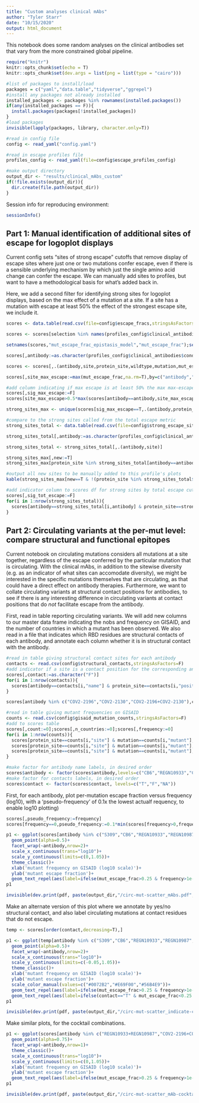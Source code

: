 ```yaml
---
title: "Custom analyses clinical mAbs"
author: "Tyler Starr"
date: "10/15/2020"
output: html_document
---
```


This notebook does some random analyses on the clinical antibodies set that vary from the more constrained global pipeline.

```r
require("knitr")
knitr::opts_chunk$set(echo = T)
knitr::opts_chunk$set(dev.args = list(png = list(type = "cairo")))

#list of packages to install/load
packages = c("yaml","data.table","tidyverse","ggrepel")
#install any packages not already installed
installed_packages <- packages %in% rownames(installed.packages())
if(any(installed_packages == F)){
  install.packages(packages[!installed_packages])
}
#load packages
invisible(lapply(packages, library, character.only=T))

#read in config file
config <- read_yaml("config.yaml")

#read in escape profiles file
profiles_config <- read_yaml(file=config$escape_profiles_config)

#make output directory
output_dir <- "results/clinical_mAbs_custom"
if(!file.exists(output_dir)){
  dir.create(file.path(output_dir))
}
```
Session info for reproducing environment:
```r
sessionInfo()
```

## Part 1: Manual identification of additional sites of escape for logoplot displays

Current config sets "sites of strong escape" cutoffs that remove display of escape sites where just one or two mutations confer escape, even if there is a sensible underlying mechanism by which just the single amino acid change can confer the escape. We can manually add sites to profiles, but want to have a methodological basis for what's added back in.

Here, we add a second filter for identifying strong sites for logoplot displays, based on the max effect of a mutation at a site. If a site has a mutation with escape at least 50% the effect of the strongest escape site, we include it.

```r
scores <- data.table(read.csv(file=config$escape_fracs,stringsAsFactors=F))

scores <- scores[selection %in% names(profiles_config$clinical_antibodies$conditions) & library=="average", .(selection,condition,site,protein_site,wildtype,mutation,mut_escape_frac_epistasis_model,site_total_escape_frac_epistasis_model)]

setnames(scores,"mut_escape_frac_epistasis_model","mut_escape_frac");setnames(scores,"site_total_escape_frac_epistasis_model","site_total_escape")

scores[,antibody:=as.character(profiles_config$clinical_antibodies$conditions[condition])]

scores <- scores[,.(antibody,site,protein_site,wildtype,mutation,mut_escape_frac,site_total_escape)]

scores[,site_max_escape:=max(mut_escape_frac,na.rm=T),by=c("antibody","site")]

#add column indicating if max escape is at least 50% the max max-escape
scores[,sig_max_escape:=F]
scores[site_max_escape>0.5*max(scores[antibody==antibody,site_max_escape]),sig_max_escape:=T]

strong_sites_max <- unique(scores[sig_max_escape==T,.(antibody,protein_site)])

#compare to the strong sites called from the total escape metric
strong_sites_total <- data.table(read.csv(file=config$strong_escape_sites,stringsAsFactors = F))[condition %in% names(profiles_config$clinical_antibodies$conditions) ,.(condition,site)]

strong_sites_total[,antibody:=as.character(profiles_config$clinical_antibodies$conditions[condition])]

strong_sites_total <- strong_sites_total[,.(antibody,site)]

strong_sites_max[,new:=T]
strong_sites_max[protein_site %in% strong_sites_total[antibody==antibody,site],new:=F]

#output all new sites to be manually added to this profile's plots
kable(strong_sites_max[new==T & !(protein_site %in% strong_sites_total$site),.(antibody,protein_site)])

#add indicator column to scores df for strong sites by total escape cutoff metric, in addition to existing max escape flag
scores[,sig_tot_escape:=F]
for(i in 1:nrow(strong_sites_total)){
  scores[antibody==strong_sites_total[i,antibody] & protein_site==strong_sites_total[i,site],sig_tot_escape:=T]
}


```

## Part 2: Circulating variants at the per-mut level: compare structural and functional epitopes

Current notebook on circulating mutations considers all mutations at a site together, regardless of the escape conferred by the particular mutation that is circulating. With the clinical mAbs, in addition to the sitewise diversity (e.g. as an indicator of what sites can accomodate diversity), we might be interested in the specific mutations themselves that are circulating, as that could have a direct effect on antibody therapies. Furthermore, we want to collate circulating variants at structural contact positions for antibodies, to see if there is any interesting difference in circulating variants at contact positions that do *not* facilitate escape from the antibody.

First, read in table reporting circulating variants. We will add new columns to our master data frame indicating the nobs and frequency on GISAID, and the number of countries in which a mutant has been observed. We also read in a file that indicates which RBD residues are structural contacts of each antibody, and annotate each column whether it is in structural contact with the antibody.

```r
#read in table giving structural contact sites for each antibody
contacts <- read.csv(config$structural_contacts,stringsAsFactors=F)
#add indicator if a site is a contact position for the corresponding antibody
scores[,contact:=as.character("F")]
for(i in 1:nrow(contacts)){
  scores[antibody==contacts[i,"name"] & protein_site==contacts[i,"position"],contact:=as.character("T")]
}

scores[antibody %in% c("COV2-2196","COV2-2130","COV2-2196+COV2-2130"),contact:=as.character("NA")]

#read in table giving mutant frequencies on GISAID
counts <- read.csv(config$gisaid_mutation_counts,stringsAsFactors=F)
#add to scores table
scores[,count:=0];scores[,n_countries:=0];scores[,frequency:=0]
for(i in 1:nrow(counts)){
  scores[protein_site==counts[i,"site"] & mutation==counts[i,"mutant"],count:=counts[i,"count"]]
  scores[protein_site==counts[i,"site"] & mutation==counts[i,"mutant"],n_countries:=counts[i,"n_countries"]]
  scores[protein_site==counts[i,"site"] & mutation==counts[i,"mutant"],frequency:=counts[i,"frequency"]]
}

#make factor for antibody name labels, in desired order
scores$antibody <- factor(scores$antibody,levels=c("CB6","REGN10933","COV2-2196","S309","REGN10987","COV2-2130","REGN10933+REGN10987","COV2-2196+COV2-2130"))
#make factor for contacts labels, in desired order
scores$contact <- factor(scores$contact, levels=c("T","F","NA"))

```

First, for each antibody, plot per-mutation escape fraction versus frequency (log10), with a 'pseudo-frequency' of 0.1x the lowest actualf requency, to enable log10 plotting)

```r
scores[,pseudo_frequency:=frequency]
scores[frequency==0,pseudo_frequency:=0.1*min(scores[frequency>0,frequency])]

p1 <- ggplot(scores[antibody %in% c("S309","CB6","REGN10933","REGN10987","COV2-2130","COV2-2196"),])+aes(x=pseudo_frequency,y=mut_escape_frac)+
  geom_point(alpha=0.5)+
  facet_wrap(~antibody,nrow=2)+
  scale_x_continuous(trans="log10")+
  scale_y_continuous(limits=c(0,1.05))+
  theme_classic()+
  xlab('mutant frequency on GISAID (log10 scale)')+
  ylab('mutant escape fraction')+
  geom_text_repel(aes(label=ifelse(mut_escape_frac>0.25 & frequency>1e-6,as.character(paste(wildtype,protein_site,mutation,sep="")),'')),size=3)
p1

invisible(dev.print(pdf, paste(output_dir,"/circ-mut-scatter_mAbs.pdf",sep="")))

```

Make an alternate version of this plot where we annotate by yes/no structural contact, and also label circulating mutations at contact residues that do not escape.

```r
temp <- scores[order(contact,decreasing=T),]

p1 <- ggplot(temp[antibody %in% c("S309","CB6","REGN10933","REGN10987","COV2-2130","COV2-2196")])+aes(x=pseudo_frequency,y=mut_escape_frac,color=contact)+
  geom_point(alpha=0.5)+
  facet_wrap(~antibody,nrow=2)+
  scale_x_continuous(trans="log10")+
  scale_y_continuous(limits=c(-0.05,1.05))+
  theme_classic()+
  xlab('mutant frequency on GISAID (log10 scale)')+
  ylab('mutant escape fraction')+
  scale_color_manual(values=c("#0072B2","#E69F00","#56B4E9"))+
  geom_text_repel(aes(label=ifelse(mut_escape_frac>0.25 & frequency>1e-6,as.character(paste(wildtype,protein_site,mutation,sep="")),'')),size=2.5)+
  geom_text_repel(aes(label=ifelse(contact=="T" & mut_escape_frac<0.25 & frequency>1e-5,as.character(paste(wildtype,protein_site,mutation,sep="")),'')),size=2.5)
p1

invisible(dev.print(pdf, paste(output_dir,"/circ-mut-scatter_indicate-contact_mAbs.pdf",sep="")))

```

Make similar plots, for the cocktail combinations.

```r
p1 <- ggplot(scores[antibody %in% c("REGN10933+REGN10987","COV2-2196+COV2-2130")])+aes(x=pseudo_frequency,y=mut_escape_frac)+
  geom_point(alpha=0.75)+
  facet_wrap(~antibody,nrow=1)+
  theme_classic()+
  scale_x_continuous(trans="log10")+
  scale_y_continuous(limits=c(0,1.05))+
  xlab('mutant frequency on GISAID (log10 scale)')+
  ylab('mutant escape fraction')+
  geom_text_repel(aes(label=ifelse(mut_escape_frac>0.25 & frequency>1e-6,as.character(paste(wildtype,protein_site,mutation,sep="")),'')),size=2.5)
p1

invisible(dev.print(pdf, paste(output_dir,"/circ-mut-scatter_mAb-cocktails.pdf",sep="")))

```



